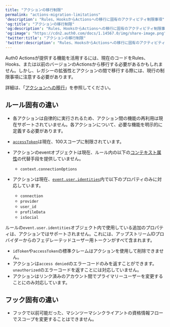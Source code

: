 ---
title: "アクションの移行制限"
permalink: "actions-migration-limitations"
'description': "Rules、HooksからActionsへの移行に固有のアクティビティ制限事項"
'og:title': "アクションの移行制限"
'og:description': "Rules、HooksからActionsへの移行に固有のアクティビティ制限事項"
'og:image': "https://cdn2.auth0.com/docs/1.14567.0/img/share-image.png"
'twitter:title': "アクションの移行制限"
'twitter:description': "Rules、HooksからActionsへの移行に固有のアクティビティ制限事項"
---

Auth0 Actionsが提供する機能を活用するには、現在のコードをRules、Hooks、または以前のバージョンのActionsから移行する必要があるかもしれません。しかし、レガシーの拡張性とアクションの間で移行する際には、現行の制限事項に注意する必要があります。

詳細は、「[アクションへの移行](/docs/ja-jp/customize/actions/migrate)」を参照してください。

## ルール固有の違い

* 各アクションは自律的に実行されるため、アクション間の機能の再利用は現在サポートされていません。各アクションについて、必要な機能を明示的に定義する必要があります。
* [`accessToken`](/docs/ja-jp/libraries/lock/lock-api-reference#getuserinfo-)は現在、100スコープに制限されています。
* アクションのeventオブジェクトは現在、ルール内の以下の[コンテキスト属性](https://auth0.com/docs/customize/rules/context-object)の代替手段を提供していません。

  + `context.connectionOptions`
* アクションは現在、[`event.user.identities`](/docs/ja-jp/customize/actions/explore-triggers/signup-and-login-triggers/login-trigger/post-login-event-object)内で以下のプロパティのみに対応しています。

  + `connection`
  + `provider`
  + `user_id`
  + `profileData`
  + `isSocial`

<Callout icon="file-lines" color="#0EA5E9" iconType="regular">

ルールの`event.user.identities`オブジェクト内で使用している追加のプロパティは、アクションではサポートされません。これには、アップストリームIDプロバイダーからのフェデレーテッドユーザー用トークンがすべて含まれます。

</Callout>

* `idToken`や`accessToken`の標準クレームはアクションを使用して削除できません。
* アクションは`access denied`のエラーコードのみを返すことができます。`unauthorized`のエラーコードを返すことには対応していません。
* アクションはリンク済みのアカウント間でプライマリーユーザーを変更することにのみ対応しています。

## フック固有の違い

* フックで以前可能だった、マシンツーマシンクライアントの資格情報フローでスコープを変更することはできません。